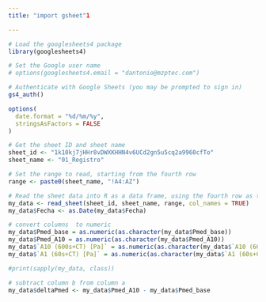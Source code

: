 ```yaml
---
title: "import gsheet"1

---
```

```r
# Load the googlesheets4 package
library(googlesheets4)

# Set the Google user name
# options(googlesheets4.email = "dantonio@mzptec.com")

# Authenticate with Google Sheets (you may be prompted to sign in)
gs4_auth()

```


```r
options(
  date.format = "%d/%m/%y",
  stringsAsFactors = FALSE
)

# Get the sheet ID and sheet name
sheet_id <- "1k10kj7jHHr8vDWXKHHN4v6UCd2gn5u5cq2a9960cfTo"
sheet_name <- "01_Registro"

# Set the range to read, starting from the fourth row
range <- paste0(sheet_name, "!A4:AZ")

# Read the sheet data into R as a data frame, using the fourth row as the column names
my_data <- read_sheet(sheet_id, sheet_name, range, col_names = TRUE)
my_data$Fecha <- as.Date(my_data$Fecha)

# convert columns  to numeric
my_data$Pmed_base = as.numeric(as.character(my_data$Pmed_base))
my_data$Pmed_A10 = as.numeric(as.character(my_data$Pmed_A10))
my_data$`A10 (600s+CT) [Pa]` = as.numeric(as.character(my_data$`A10 (600s+CT) [Pa]`))
my_data$`A1 (60s+CT) [Pa]` = as.numeric(as.character(my_data$`A1 (60s+CT) [Pa]`))

#print(sapply(my_data, class))

# subtract column b from column a
my_data$deltaPmed <- my_data$Pmed_A10 - my_data$Pmed_base

```

